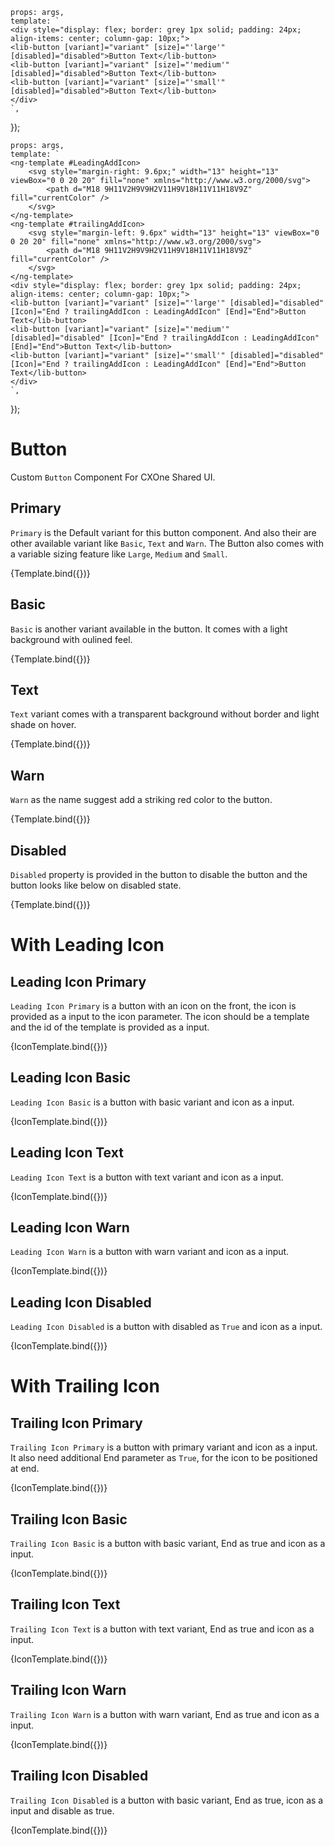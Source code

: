 
<Meta title="Mdx/Button" component={ButtonComponent} />

    props: args,
    template: `
    <div style="display: flex; border: grey 1px solid; padding: 24px; align-items: center; column-gap: 10px;">
    <lib-button [variant]="variant" [size]="'large'" [disabled]="disabled">Button Text</lib-button>
    <lib-button [variant]="variant" [size]="'medium'" [disabled]="disabled">Button Text</lib-button>
    <lib-button [variant]="variant" [size]="'small'" [disabled]="disabled">Button Text</lib-button>
    </div>
    `,
});

    props: args,
    template: `
    <ng-template #LeadingAddIcon>
        <svg style="margin-right: 9.6px;" width="13" height="13" viewBox="0 0 20 20" fill="none" xmlns="http://www.w3.org/2000/svg">
            <path d="M18 9H11V2H9V9H2V11H9V18H11V11H18V9Z" fill="currentColor" />
        </svg>
    </ng-template>
    <ng-template #trailingAddIcon>
        <svg style="margin-left: 9.6px" width="13" height="13" viewBox="0 0 20 20" fill="none" xmlns="http://www.w3.org/2000/svg">
            <path d="M18 9H11V2H9V9H2V11H9V18H11V11H18V9Z" fill="currentColor" />
        </svg>
    </ng-template>
    <div style="display: flex; border: grey 1px solid; padding: 24px; align-items: center; column-gap: 10px;">
    <lib-button [variant]="variant" [size]="'large'" [disabled]="disabled" [Icon]="End ? trailingAddIcon : LeadingAddIcon" [End]="End">Button Text</lib-button>
    <lib-button [variant]="variant" [size]="'medium'" [disabled]="disabled" [Icon]="End ? trailingAddIcon : LeadingAddIcon" [End]="End">Button Text</lib-button>
    <lib-button [variant]="variant" [size]="'small'" [disabled]="disabled" [Icon]="End ? trailingAddIcon : LeadingAddIcon" [End]="End">Button Text</lib-button>
    </div>
    `,
});

# Button

Custom `Button` Component For CXOne Shared UI. 

## Primary 

`Primary` is the Default variant for this button component. And also their are other available variant like `Basic`, `Text` and `Warn`. The Button also comes with a variable sizing feature like `Large`, `Medium` and `Small`.

<Canvas>
    <Story
    name="Primary"
    args={{
        variant: 'primary',
        disabled: false
    }}>
    {Template.bind({})}
    </Story>
</Canvas>

## Basic 

`Basic` is another variant available in the button. It comes with a light background with oulined feel.

<Canvas>
<Story
   name="Basic"
   args={{
     variant: 'basic',
    disabled: false
   }}>
   {Template.bind({})}
</Story>
</Canvas>

## Text 

`Text` variant comes with a transparent background without border and light shade on hover.

<Canvas>
<Story
   name="Text"
   args={{
     variant: 'text',
    disabled: false
   }}>
   {Template.bind({})}
</Story>
</Canvas>

## Warn 

`Warn` as the name suggest add a striking red color to the button.

<Canvas>
<Story
   name="Warn"
   args={{
     variant: 'warn',
    disabled: false
   }}>
   {Template.bind({})}
</Story>
</Canvas>

## Disabled 

`Disabled` property is provided in the button to disable the button and the button looks like below on disabled state.

<Canvas>
<Story
   name="Disabled"
   args={{
     variant: 'warn',
    disabled: true
   }}>
   {Template.bind({})}
</Story>
</Canvas>

# With Leading Icon

## Leading Icon Primary 

`Leading Icon Primary` is a button with an icon on the front, the icon is provided as a input to the icon parameter. The icon should be a template and the id of the template is provided as a input.

<Canvas>
<Story
   name="Leading Icon Primary"
   args={{
    variant: 'primary',
    disabled: false
   }}>
   {IconTemplate.bind({})}
</Story>
</Canvas>

## Leading Icon Basic 

`Leading Icon Basic` is a button with basic variant and icon as a input.

<Canvas>
<Story
   name="Leading Icon Basic"
   args={{
    variant: 'basic',
    disabled: false
   }}>
   {IconTemplate.bind({})}
</Story>
</Canvas>

## Leading Icon Text 

`Leading Icon Text` is a button with text variant and icon as a input.

<Canvas>
<Story
   name="Leading Icon Text"
   args={{
    variant: 'text',
    disabled: false
   }}>
   {IconTemplate.bind({})}
</Story>
</Canvas>

## Leading Icon Warn 

`Leading Icon Warn` is a button with warn variant and icon as a input.

<Canvas>
<Story
   name="Leading Icon Warn"
   args={{
    variant: 'warn',
    disabled: false
   }}>
   {IconTemplate.bind({})}
</Story>
</Canvas>

## Leading Icon Disabled 

`Leading Icon Disabled` is a button with disabled as `True` and icon as a input.

<Canvas>
<Story
   name="Leading Icon Disabled"
   args={{
    variant: 'warn',
    disabled: true
   }}>
   {IconTemplate.bind({})}
</Story>
</Canvas>

# With Trailing Icon

## Trailing Icon Primary 

`Trailing Icon Primary` is a button with primary variant and icon as a input. It also need additional End parameter as `True`, for the icon to be positioned at end.

<Canvas>
<Story
   name="Trailing Icon Primary"
   args={{
    variant: 'primary',
    disabled: false,
    End: true
   }}>
   {IconTemplate.bind({})}
</Story>
</Canvas>

## Trailing Icon Basic 

`Trailing Icon Basic` is a button with basic variant, End as true and icon as a input.

<Canvas>
<Story
   name="Trailing Icon Basic"
   args={{
    variant: 'basic',
    disabled: false,
    End: true
   }}>
   {IconTemplate.bind({})}
</Story>
</Canvas>

## Trailing Icon Text 

`Trailing Icon Text` is a button with text variant, End as true and icon as a input.

<Canvas>
<Story
   name="Trailing Icon Text"
   args={{
    variant: 'text',
    disabled: false,
    End: true
   }}>
   {IconTemplate.bind({})}
</Story>
</Canvas>

## Trailing Icon Warn 

`Trailing Icon Warn` is a button with warn variant, End as true and icon as a input.

<Canvas>
<Story
   name="Trailing Icon Warn"
   args={{
    variant: 'warn',
    disabled: false,
    End: true
   }}>
   {IconTemplate.bind({})}
</Story>
</Canvas>

## Trailing Icon Disabled 

`Trailing Icon Disabled` is a button with basic variant, End as true, icon as a input and disable as true.

<Canvas>
<Story
   name="Trailing Icon Disabled"
   args={{
    variant: 'warn',
    disabled: true,
    End: true
   }}>
   {IconTemplate.bind({})}
</Story>
</Canvas>